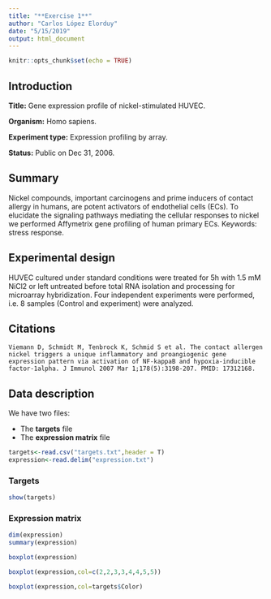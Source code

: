 ```yaml
---
title: "**Exercise 1**"
author: "Carlos López Elorduy"
date: "5/15/2019"
output: html_document
---
```


```r
knitr::opts_chunk$set(echo = TRUE)
```

## Introduction
**Title:** Gene expression profile of nickel-stimulated HUVEC.

**Organism:** Homo sapiens.

**Experiment type:** Expression profiling by array.

**Status:** Public on Dec 31, 2006.

## Summary
Nickel compounds, important carcinogens and prime inducers of contact allergy in humans, are potent activators of endothelial cells (ECs). To elucidate the signaling pathways mediating the cellular responses to nickel we performed Affymetrix gene profiling of human primary ECs.
Keywords: stress response.

## Experimental design
HUVEC cultured under standard conditions were treated for 5h with 1.5 mM NiCl2 or left untreated before total RNA isolation and processing for microarray hybridization. Four independent experiments were performed, i.e. 8 samples (Control and experiment) were analyzed.

## Citations
    Viemann D, Schmidt M, Tenbrock K, Schmid S et al. The contact allergen nickel triggers a unique inflammatory and proangiogenic gene expression pattern via activation of NF-kappaB and hypoxia-inducible factor-1alpha. J Immunol 2007 Mar 1;178(5):3198-207. PMID: 17312168.

## Data description
We have two files:

  - The **targets** file
  - The **expression matrix** file

```r
targets<-read.csv("targets.txt",header = T)
expression<-read.delim("expression.txt")
```

### Targets
```r
show(targets)
```

### Expression matrix
```r
dim(expression)
summary(expression)
```

```r
boxplot(expression)
```

```r
boxplot(expression,col=c(2,2,3,3,4,4,5,5))
```

```r
boxplot(expression,col=targets$Color)
```




